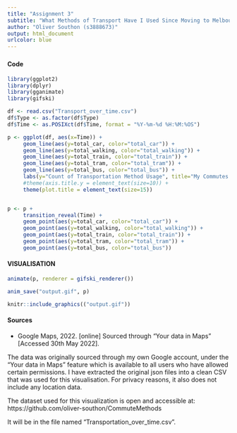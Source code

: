 ```yaml
---
title: "Assignment 3"
subtitle: "What Methods of Transport Have I Used Since Moving to Melbourne?"
author: "Oliver Southon (s3888673)"
output: html_document
urlcolor: blue
---
```


###  {.tabset}


#### Code

```r

library(ggplot2)
library(dplyr)
library(gganimate)
library(gifski)

```

```r

df <- read.csv("Transport_over_time.csv")
df$Type <- as.factor(df$Type)
df$Time <- as.POSIXct(df$Time, format = "%Y-%m-%d %H:%M:%OS")

p <- ggplot(df, aes(x=Time)) +
     geom_line(aes(y=total_car, color="total_car")) + 
     geom_line(aes(y=total_walking, color="total_walking")) + 
     geom_line(aes(y=total_train, color="total_train")) + 
     geom_line(aes(y=total_tram, color="total_tram")) + 
     geom_line(aes(y=total_bus, color="total_bus")) +
     labs(y="Count of Transportation Method Usage", title="My Commutes Since I Moved To Melbourne") +
     #theme(axis.title.y = element_text(size=10)) +
     theme(plot.title = element_text(size=15))



```

```r

p <- p + 
     transition_reveal(Time) + 
     geom_point(aes(y=total_car, color="total_car")) +
     geom_point(aes(y=total_walking, color="total_walking")) +
     geom_point(aes(y=total_train, color="total_train")) +
     geom_point(aes(y=total_tram, color="total_tram")) +
     geom_point(aes(y=total_bus, color="total_bus")) 

```

#### VISUALISATION
```r
animate(p, renderer = gifski_renderer())

anim_save("output.gif", p)
```

```r
knitr::include_graphics(("output.gif"))
```

#### Sources

  - Google Maps, 2022.  [online] Sourced through "Your data in Maps" [Accessed 30th May 2022].

The data was originally sourced through my own Google account, under the "Your data in Maps" feature which is available to all users who have allowed certain permissions. I have extracted the original json files into a clean CSV that was used for this visualisation. For privacy reasons, it also does not include any location data.

The dataset used for this visualization is open and accessible at:
https://github.com/oliver-southon/CommuteMethods

It will be in the file named "Transportation_over_time.csv". 
